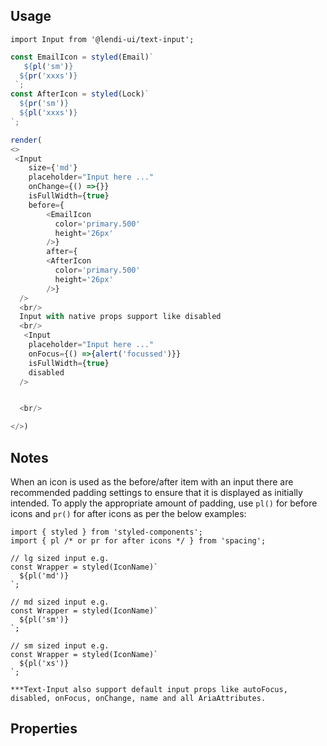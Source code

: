 
## Usage

```
import Input from '@lendi-ui/text-input';
```

```js
const EmailIcon = styled(Email)`
   ${pl('sm')}
  ${pr('xxxs')}
 `;
const AfterIcon = styled(Lock)`
  ${pr('sm')}
  ${pl('xxxs')}
`;

render(
<>
 <Input
    size={'md'}
    placeholder="Input here ..."
    onChange={() =>{}}
    isFullWidth={true}
    before={
        <EmailIcon
          color='primary.500'
          height='26px'
        />}
        after={
        <AfterIcon
          color='primary.500'
          height='26px'
        />}
  />
  <br/> 
  Input with native props support like disabled
  <br/> 
   <Input
    placeholder="Input here ..."
    onFocus={() =>{alert('focussed')}}
    isFullWidth={true}
    disabled
  />


  <br/>

</>)
```

## Notes
When an icon is used as the before/after item with an input there are recommended padding settings to ensure that it is displayed as initially intended. To apply the appropriate amount of padding, use `pl()` for before icons and `pr()` for after icons as per the below examples:

```
import { styled } from 'styled-components';
import { pl /* or pr for after icons */ } from 'spacing';

// lg sized input e.g.
const Wrapper = styled(IconName)`
  ${pl('md')}
`;

// md sized input e.g.
const Wrapper = styled(IconName)`
  ${pl('sm')}
`;

// sm sized input e.g.
const Wrapper = styled(IconName)`
  ${pl('xs')}
`;

***Text-Input also support default input props like autoFocus, disabled, onFocus, onChange, name and all AriaAttributes.
```

## Properties

<PropTable>
  <PropTable.Entry name="after" type="React.ReactNode" description="Content after the input content."/>
  <PropTable.Entry name="before" type="React.ReactNode" description="Content before the input content."/>
  <PropTable.Entry name="isAutoFocus" type="boolean" defaultValue={false} description="Whether the Input is automatically focused on when form loads."/>
  <PropTable.Entry name="isDisabled" type='boolean' defaultValue="false" description="Whether the input is disabled."/>
  <PropTable.Entry name="isFullWidth" type='boolean' defaultValue="false" description="Whether the input is full-width."/>
  <PropTable.Entry name="isError" type='boolean' defaultValue="false" description="Whether the input content is valid."/>
  <PropTable.Entry name="isInverse" type='boolean' defaultValue="false" description="Whether the input is inversed."/>
  <PropTable.Entry name="isReadOnly" type="boolean" defaultValue={false} description="Whether the Input is read-only."/>
  <PropTable.Entry name="isRequired" type="boolean" defaultValue={false} description="Whether the Input is required."/>
  <PropTable.Entry name="onBlur" type='() => void' description="Blur handler."/>
  <PropTable.Entry name="onChange" required={true} type='() => void' description="Change handler."/>
  <PropTable.Entry name="onFocus" type='() => void' description="Focus handler."/>
  <PropTable.Entry name="placeholder" type='string' description="The input placeholder."/>
  <PropTable.Entry name="size" type="{ 'sm' | 'md' | 'lg' }" defaultValue="md" description="The input size."/>
  <PropTable.Entry name="type" type="{ 'text' | 'email' | 'tel' | 'number' }" defaultValue="text" description="The input type."/>
  <PropTable.Entry name="value" type="string" description="The input content."/>
</PropTable>
